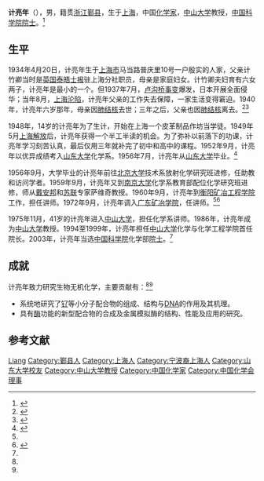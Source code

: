 {{Infobox_Person
| name = 计亮年
| image= 
| box_width= 
| occupation= 
| period = 
| birth_name=
| other_names =
| Sex =男
| birth_date= {{birth date and age|1934|4|20}}
| birth_place= {{ROC-1928}}[[上海市|上海市]]
| death_date= 
| death_place= 
| ancestor = [[浙江|浙江]][[鄞县|鄞县]]
| nationality ={{PRC}}
| residence =
| party ={{CPC}}
| religion =
| spouse = 
| relatives = 
| education= [[山东大学|山东大学]]
| research = [[生物无机化学|生物无机化学]]
| title = [[中国科学院院士|中国科学院院士]]
| work =
| awards=
}}

'''计亮年'''（{{bd|1934年|4月20日|catIdx=J计}}），男，籍贯[[浙江|浙江]][[鄞县|鄞县]]，生于[[上海|上海]]，中国[[化学家|化学家]]，[[中山大学|中山大学]]教授，[[中国科学院院士|中国科学院院士]]。<ref name=":0">{{Cite web|url=http://sourcedb.cas.cn/sourcedb_ad_cas/zw2/ysxx/hxb/200906/t20090624_1802252.html|title=中国科学院院士信息-计亮年|publisher=中科院|deadurl=yes|archiveurl=https://web.archive.org/web/20131002185812/http://sourcedb.cas.cn/sourcedb_ad_cas/zw2/ysxx/hxb/200906/t20090624_1802252.html|archivedate=2013-10-02|access-date=2013-09-07}}</ref>

== 生平 ==
1934年4月20日，计亮年生于[[上海市|上海市]]马当路普庆里10号一户殷实的人家，父亲计竹卿当时是[[英国|英国]][[泰晤士报|泰晤士报]]驻上海分社职员，母亲是家庭妇女。计竹卿夫妇育有六女两子，计亮年是最小的一个。但1937年7月，[[卢沟桥事变|卢沟桥事变]]爆发，日本开展全面侵华；当年8月，[[淞沪会战|上海沦陷]]，计亮年父亲的工作失去保障，一家生活变得窘迫。1940年，计亮年六岁那年，母亲因[[肺结核|肺结核]]去世；三年之后，父亲也因[[肺结核|肺结核]]离去。<ref name=":1">{{cite news |language = zh-cn |author = 雷雨 |url = http://epaper.southcn.com/nfdaily/html/2014-04/30/content_7299591.htm |title = 从皮革厂学徒到学科带头人 |location = 广州 |newspaper = 南方日报 |pages = A03 |date = 2014-04-30 |accessdate = 2020-04-14}}</ref><ref>{{Cite web|title=计亮年院士：桃李满天下此生已无憾|url=http://news.sciencenet.cn/htmlnews/2017/4/373282.shtm|accessdate=2020-04-14|work=科学网}}</ref>

1948年，14岁的计亮年为了生计，开始在上海一个皮革制品作坊当学徒。1949年5月[[上海戰役|上海解放]]后，计亮年获得一个半工半读的机会。为了弥补以前落下的功课，计亮年学习刻苦认真，最后仅用三年就补完了初中和高中的课程。1952年9月，计亮年以优异成绩考入[[山东大学|山东大学]]化学系。1956年7月，计亮年从[[山东大学|山东大学]]毕业。<ref name=":2">{{Cite web|title=计亮年|url=http://www.sysu.edu.cn/2012/cn/xksz/xksz02/886.htm|accessdate=2020-04-14|work=中山大学|archive-date=2019-12-28|archive-url=https://web.archive.org/web/20191228021842/http://www.sysu.edu.cn/2012/cn/xksz/xksz02/886.htm|dead-url=no}}</ref>

1956年9月，大学毕业的计亮年前往[[北京大学|北京大学]]技术系放射化学研究班进修，任助教和访问学者。1959年9月，计亮年又到[[南京大学|南京大学]]化学系教育部配位化学研究班进修，师从[[戴安邦|戴安邦]]和[[苏联|苏联]]专家萨维奇教授。1960年9月，计亮年到[[衡阳矿冶工程学院|衡阳矿冶工程学院]]工作，担任讲师。1972年9月，计亮年调入[[广东工业大学|广东矿冶学院]]，任讲师。<ref name=":2" /><ref>{{Cite web|title=计亮年院士：现在社会最大的危险，是大家太爱钱|url=http://news.sciencenet.cn/htmlnews/2014/5/293350.shtm|accessdate=2020-04-14|work=科学网|archive-date=2014-09-11|archive-url=https://web.archive.org/web/20140911081049/http://news.sciencenet.cn/htmlnews/2014/5/293350.shtm|dead-url=no}}</ref>

1975年11月，41岁的计亮年进入[[中山大学|中山大学]]，担任化学系讲师。1986年，计亮年成为[[中山大学|中山大学]]教授。1994至1999年，计亮年担任[[中山大学|中山大学]]化学与化学工程学院首任院长。2003年，计亮年当选[[中国科学院|中国科学院]]化学部[[中华人民共和国两院院士制度|院士]]。<ref name=":2" />

== 成就 ==
计亮年致力研究生物无机化学，主要贡献有：<ref name=":0" /><ref name=":2" />

*系统地研究了[[钌|钌]]等小分子配合物的组成、结构与[[DNA|DNA]]的作用及其机理。
*具有[[酶|酶]]功能的新型配合物的合成及金属模拟酶的结构、性能及应用的研究。

== 参考文献 ==
{{Reflist}} 

{{中国科学院化学部院士}}
{{Navboxes 
| title  = 计亮年在[[中國化學會_(中華人民共和國)|中国化学会]]的职务
| list1  =
{{中国化学会第二十二届理事会}}
{{中国化学会第二十三届理事会}}
}}

{{Authority control}}
{{DEFAULTSORT:J}}
[[Category:计姓|Liang]]
[[Category:鄞县人|Category:鄞县人]]
[[Category:上海人|Category:上海人]]
[[Category:宁波裔上海人|Category:宁波裔上海人]]
[[Category:山东大学校友|Category:山东大学校友]]
[[Category:中山大学教授|Category:中山大学教授]]
[[Category:中国化学家|Category:中国化学家]]
[[Category:中国化学会理事|Category:中国化学会理事]]